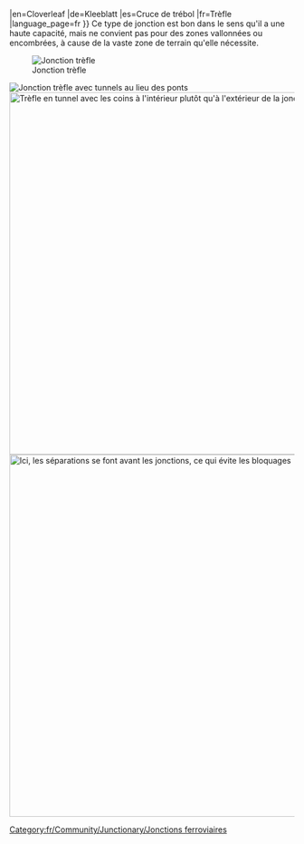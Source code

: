 |en=Cloverleaf
|de=Kleeblatt
|es=Cruce de trébol
|fr=Trèfle
|language_page=fr
}}{{en/-}}{{fr/Community/Junctionary/Menu de Croisements}}
Ce type de jonction est bon dans le sens qu'il a une haute capacité, mais ne convient pas pour des zones vallonnées ou encombrées, à cause de la vaste zone de terrain qu'elle nécessite.

[[File:en/Community/Junctionary/Cloverleaf.png|none|frame|Jonction trèfle]]

{{fr/Community/Junctionary/Critère de jonction|Peu coûteux|1|0|1|2||0|1|0|1|1|0||Les trains en panne n'affectent qu'une voie et les  virages à gauche.|
*Peut gérer 4 trains et plus à la fois
*Utilise beaucoup d'espace s'il est construit sans virages serrés
*Faites les boucles et les branches diagonales plus longues que vos trains, pour que la ligne principale ne soit pas bloquée par un train en attente
*Utilisez les tunnels si les ponts ralentissent vos trains
*Si nécessaire, améliorez-la en une [[fr/Community/Junctionary/Jonction dessus-dessous|jonction dessus-dessous]]
*Zone: 10 x 10

*Pour pouvoir stocker correctement un train de longueur 12 (6 cases) dans chaque mouvement vers la gauche, utilisez une longueur de 2 pour chaque côté du trèfle et commencez le trèfle à 3 cases de l'intersection centrale
*En général, l'espace de stockage de chaque trèfle est 7*n pour une taille de trèfle de n, où n est la longueur de chaque côté du trèfle (commencez un trèfle de taille n à 2*n-1 cases de l'intersection centrale)
}}
[[File:en/Community/Junctionary/Cloverleaf with tunnels.png|none|frame|Jonction trèfle avec tunnels au lieu des ponts]]
[[File:en/Community/Junctionary/Cloverleaf inward corners.png|none|thumb|640px|Trèfle en tunnel avec les coins à l'intérieur plutôt qu'à l'extérieur de la jonction]]
[[File:fr/Community/Junctionary/Jonction trèfle améliorée.png|none|thumb|640px|Ici, les séparations se font avant les jonctions, ce qui évite les bloquages]]

[[Category:fr/Community/Junctionary/Jonctions ferroviaires]]